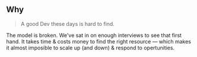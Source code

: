 ## Why

> A good Dev these days is hard to find.

The model is broken.  We've sat in on enough interviews to see that first hand. It takes time & costs money to find the right resource — which makes it almost imposible to scale up (and down) & respond to opertunities.
